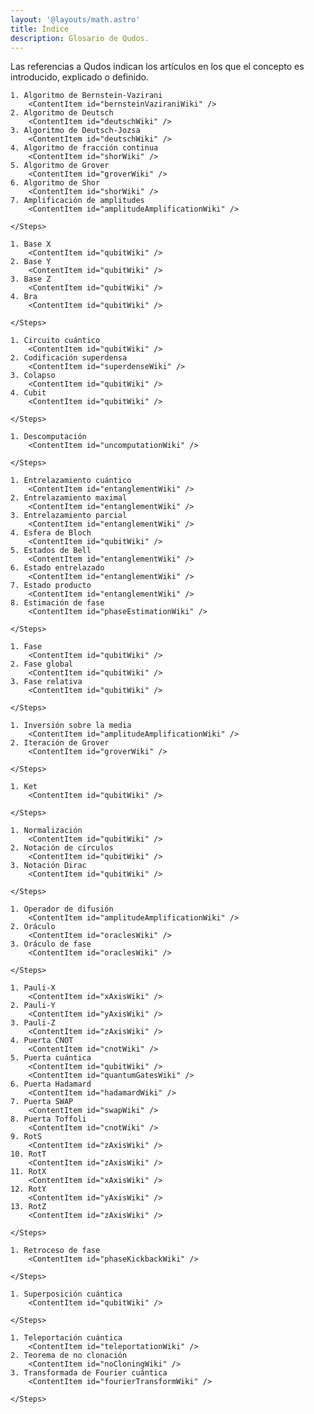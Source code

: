 ```yaml
---
layout: '@layouts/math.astro'
title: Índice
description: Glosario de Qudos.
---
```



Las referencias a Qudos indican los artículos en los que el concepto es introducido, explicado o definido.

<Card title="A">
    <Steps>

    1. Algoritmo de Bernstein-Vazirani
        <ContentItem id="bernsteinVaziraniWiki" />
    2. Algoritmo de Deutsch
        <ContentItem id="deutschWiki" />
    3. Algoritmo de Deutsch-Jozsa
        <ContentItem id="deutschWiki" />
    4. Algoritmo de fracción continua
        <ContentItem id="shorWiki" />
    5. Algoritmo de Grover
        <ContentItem id="groverWiki" />
    6. Algoritmo de Shor
        <ContentItem id="shorWiki" />
    7. Amplificación de amplitudes
        <ContentItem id="amplitudeAmplificationWiki" />

    </Steps>
</Card>

<Card title="B">
    <Steps>

    1. Base X
        <ContentItem id="qubitWiki" />
    2. Base Y
        <ContentItem id="qubitWiki" />
    3. Base Z
        <ContentItem id="qubitWiki" />
    4. Bra
        <ContentItem id="qubitWiki" />

    </Steps>
</Card>

<Card title="C">
    <Steps>

    1. Circuito cuántico
        <ContentItem id="qubitWiki" />
    2. Codificación superdensa
        <ContentItem id="superdenseWiki" />
    3. Colapso
        <ContentItem id="qubitWiki" />
    4. Cubit
        <ContentItem id="qubitWiki" />

    </Steps>
</Card>

<Card title="D">
    <Steps>

    1. Descomputación
        <ContentItem id="uncomputationWiki" />

    </Steps>
</Card>

<Card title="E">
    <Steps>

    1. Entrelazamiento cuántico
        <ContentItem id="entanglementWiki" />
    2. Entrelazamiento maximal
        <ContentItem id="entanglementWiki" />
    3. Entrelazamiento parcial
        <ContentItem id="entanglementWiki" />
    4. Esfera de Bloch
        <ContentItem id="qubitWiki" />
    5. Estados de Bell
        <ContentItem id="entanglementWiki" />
    6. Estado entrelazado
        <ContentItem id="entanglementWiki" />
    7. Estado producto
        <ContentItem id="entanglementWiki" />
    8. Estimación de fase
        <ContentItem id="phaseEstimationWiki" />

    </Steps>
</Card>

<Card title="F">
    <Steps>

    1. Fase
        <ContentItem id="qubitWiki" />
    2. Fase global
        <ContentItem id="qubitWiki" />
    3. Fase relativa
        <ContentItem id="qubitWiki" />

    </Steps>
</Card>

<Card title="I">
    <Steps>

    1. Inversión sobre la media
        <ContentItem id="amplitudeAmplificationWiki" />
    2. Iteración de Grover
        <ContentItem id="groverWiki" />

    </Steps>
</Card>

<Card title="K">
    <Steps>

    1. Ket
        <ContentItem id="qubitWiki" />

    </Steps>
</Card>

<Card title="N">
    <Steps>

    1. Normalización
        <ContentItem id="qubitWiki" />
    2. Notación de círculos
        <ContentItem id="qubitWiki" />
    3. Notación Dirac
        <ContentItem id="qubitWiki" />

    </Steps>
</Card>

<Card title="O">
    <Steps>

    1. Operador de difusión
        <ContentItem id="amplitudeAmplificationWiki" />
    2. Oráculo
        <ContentItem id="oraclesWiki" />
    3. Oráculo de fase
        <ContentItem id="oraclesWiki" />

    </Steps>
</Card>

<Card title="P">
    <Steps>

    1. Pauli-X
        <ContentItem id="xAxisWiki" />
    2. Pauli-Y
        <ContentItem id="yAxisWiki" />
    3. Pauli-Z
        <ContentItem id="zAxisWiki" />
    4. Puerta CNOT
        <ContentItem id="cnotWiki" />
    5. Puerta cuántica
        <ContentItem id="qubitWiki" />
        <ContentItem id="quantumGatesWiki" />
    6. Puerta Hadamard
        <ContentItem id="hadamardWiki" />
    7. Puerta SWAP
        <ContentItem id="swapWiki" />
    8. Puerta Toffoli
        <ContentItem id="cnotWiki" />
    9. RotS
        <ContentItem id="zAxisWiki" />
    10. RotT
        <ContentItem id="zAxisWiki" />
    11. RotX
        <ContentItem id="xAxisWiki" />
    12. RotY
        <ContentItem id="yAxisWiki" />
    13. RotZ
        <ContentItem id="zAxisWiki" />

    </Steps>
</Card>

<Card title="R">
    <Steps>

    1. Retroceso de fase
        <ContentItem id="phaseKickbackWiki" />

    </Steps>
</Card>

<Card title="S">
    <Steps>

    1. Superposición cuántica
        <ContentItem id="qubitWiki" />

    </Steps>
</Card>

<Card title="T">
    <Steps>

    1. Teleportación cuántica
        <ContentItem id="teleportationWiki" />
    2. Teorema de no clonación
        <ContentItem id="noCloningWiki" />
    3. Transformada de Fourier cuántica
        <ContentItem id="fourierTransformWiki" />

    </Steps>
</Card>
